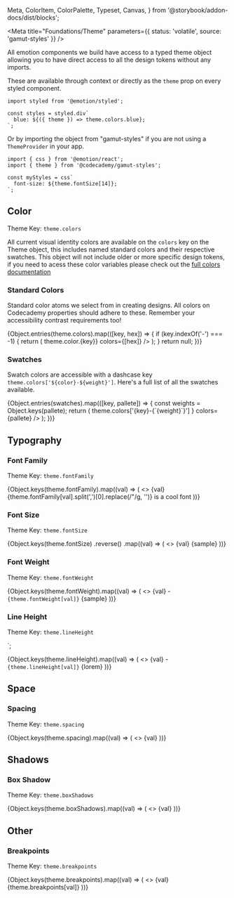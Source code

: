   Meta,
  ColorItem,
  ColorPalette,
  Typeset,
  Canvas,
} from '@storybook/addon-docs/dist/blocks';

<Meta
  title="Foundations/Theme"
  parameters={{ status: 'volatile', source: 'gamut-styles' }}
/>

All emotion components we build have access to a typed theme object allowing you to have direct access to all the design tokens without any imports.

These are available through context or directly as the `theme` prop on every styled component.

```tsx
import styled from '@emotion/styled';

const styles = styled.div`
  blue: ${({ theme }) => theme.colors.blue};
`;
```

Or by importing the object from "gamut-styles" if you are not using a `ThemeProvider` in your app.

```tsx
import { css } from '@emotion/react';
import { theme } from '@codecademy/gamut-styles';

const myStyles = css`
  font-size: ${theme.fontSize[14]};
`;
```

## Color

Theme Key: `theme.colors`

All current visual identity colors are available on the `colors` key on the Theme object, this includes named standard colors and their respective swatches. This object will not include older or more specific design tokens, if you need to acess these color variables please check out the [full colors documentation](/?path=/docs/foundations-colors--standard)

### Standard Colors

Standard color atoms we select from in creating designs. All colors on Codecademy properties should adhere to these. Remember your accessibility contrast requirements too!

<ColorPalette>
  {Object.entries(theme.colors).map(([key, hex]) => {
    if (key.indexOf('-') === -1) {
      return (
        <ColorItem
          title={`${colorNames[key]}`}
          subtitle={<code>theme.color.{key}</code>}
          colors={[hex]}
        />
      );
    }
    return null;
  })}
</ColorPalette>

### Swatches

Swatch colors are accessible with a dashcase key `theme.colors['${color}-${weight}']`. Here's a full list of all the swatches available.

<ColorPalette>
  {Object.entries(swatches).map(([key, pallete]) => {
    const weights = Object.keys(pallete);
    return (
      <ColorItem
        title={colorNames[key] || startCase(key)}
        subtitle={
          <code>
            theme.colors['{key}-{`{weight}`}']
          </code>
        }
        colors={pallete}
      />
    );
  })}
</ColorPalette>

## Typography

### Font Family

Theme Key: `theme.fontFamily`

<Canvas>
  <Row>
    {Object.keys(theme.fontFamily).map((val) => (
      <>
        <Column>{val}</Column>
        <Column>
          <Example fontFamily={theme.fontFamily[val]} fontSize="2rem">
            {theme.fontFamily[val].split(',')[0].replace(/"/g, '')} is a cool
            font
          </Example>
        </Column>
      </>
    ))}
  </Row>
</Canvas>

### Font Size

Theme Key: `theme.fontSize`


<Canvas>
  <Row>
    {Object.keys(theme.fontSize)
      .reverse()
      .map((val) => (
        <>
          <Column>{val}</Column>
          <Column>
            <Example fontSize={theme.fontSize[val]}>{sample}</Example>
          </Column>
        </>
      ))}
  </Row>
</Canvas>

### Font Weight

Theme Key: `theme.fontWeight`

<Canvas>
  <Row>
    {Object.keys(theme.fontWeight).map((val) => (
      <>
        <Column>
          <span>
            {val} - <code>{theme.fontWeight[val]}</code>
          </span>
        </Column>
        <Column>
          <Example fontWeight={theme.fontWeight[val]}>{sample}</Example>
        </Column>
      </>
    ))}
  </Row>
</Canvas>

### Line Height

Theme Key: `theme.lineHeight`

`;

<Canvas>
  <Row>
    {Object.keys(theme.lineHeight).map((val) => (
      <>
        <Column>
          <span>
            {val} - <code>{theme.lineHeight[val]}</code>
          </span>
        </Column>
        <Column>
          <Example lineHeight={theme.lineHeight[val]}>{lorem}</Example>
        </Column>
      </>
    ))}
  </Row>
</Canvas>

## Space

### Spacing

Theme Key: `theme.spacing`

<Canvas>
  <Row>
    {Object.keys(theme.spacing).map((val) => (
      <>
        <Column>{val}</Column>
        <Column>
          <Example
            backgroundColor={theme.colors['blue-300']}
            width={theme.spacing[val]}
            height={theme.spacing[val]}
          />
        </Column>
      </>
    ))}
  </Row>
</Canvas>

## Shadows

### Box Shadow

Theme Key: `theme.boxShadows`

<Canvas>
  <Row>
    {Object.keys(theme.boxShadows).map((val) => (
      <>
        <Column>{val}</Column>
        <Column>
          <Example
            boxShadow={theme.boxShadows[val]}
            width="3rem"
            height="3rem"
          />
        </Column>
      </>
    ))}
  </Row>
</Canvas>

## Other

### Breakpoints

Theme Key: `theme.breakpoints`

<Canvas>
  <Row>
    {Object.keys(theme.breakpoints).map((val) => (
      <>
        <Column>{val}</Column>
        <Column>
          <Example
            borderRadius="5px"
            padding="4px 8px"
            backgroundColor={theme.colors['gray-100']}
            color={theme.colors['gray-500']}
          >
            {theme.breakpoints[val]}
          </Example>
        </Column>
      </>
    ))}
  </Row>
</Canvas>
